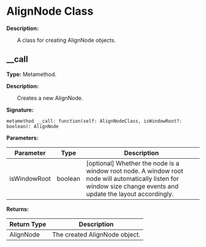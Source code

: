 # AlignNode Class

**Description:**

&emsp;&emsp;A class for creating AlignNode objects.

## __call

**Type:** Metamethod.

**Description:**

&emsp;&emsp;Creates a new AlignNode.

**Signature:**
```tl
metamethod __call: function(self: AlignNodeClass, isWindowRoot?: boolean): AlignNode
```

**Parameters:**

| Parameter | Type | Description |
| --- | --- | --- |
| isWindowRoot | boolean | [optional] Whether the node is a window root node. A window root node will automatically listen for window size change events and update the layout accordingly. |

**Returns:**

| Return Type | Description |
| --- | --- |
| AlignNode | The created AlignNode object. |